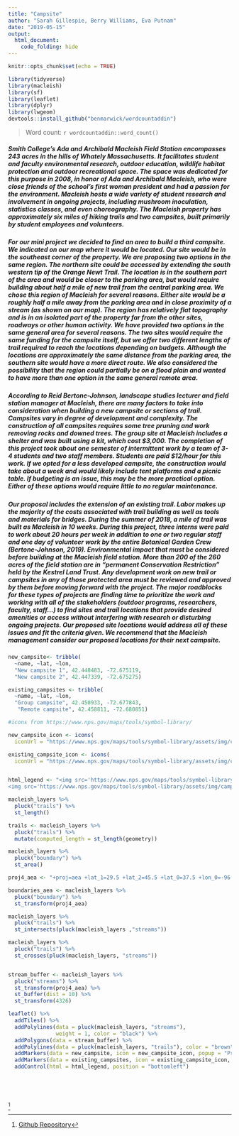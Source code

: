 ```yaml
---
title: "Campsite"
author: "Sarah Gillespie, Berry Williams, Eva Putnam"
date: "2019-05-15"
output:
  html_document:
    code_folding: hide
---
```


```r
knitr::opts_chunk$set(echo = TRUE)
```

```r
library(tidyverse)
library(macleish)
library(sf)
library(leaflet)
library(dplyr)
library(lwgeom)
devtools::install_github("benmarwick/wordcountaddin")
```

> Word count: `r wordcountaddin::word_count()`

##### Smith College’s Ada and Archibald Macleish Field Station encompasses 243 acres in the hills of Whately Massachusetts. It facilitates student and faculty environmental research, outdoor education, wildlife habitat protection and outdoor recreational space.  The space was dedicated for this purpose in 2008, in honor of Ada and Archibald Macleish, who were close friends of the school’s first woman president and had a passion for the environment. Macleish hosts a wide variety of student research and involvement in ongoing projects, including mushroom inoculation, statistics classes, and even choreography. The Macleish property has approximately six miles of hiking trails and two campsites, built primarily by student employees and volunteers.

##### For our mini project we decided to find an area to build a third campsite. We indicated on our map where it would be located. Our site would be in the southeast corner of the property. We are proposing two options in the same region. The northern site could be accessed by extending the south western tip of the Orange Newt Trail. The location is in the southern part of the area and would be closer to the parking area, but would require building about half a mile of new trail from the central parking area. We chose this region of Macleish for several reasons. Either site would be a roughly half a mile away from the parking area and in close proximity of a stream (as shown on our map). The region has relatively flat topography and is in an isolated part of the property far from the other sites, roadways or other human activity.  We have provided two options in the same general area for several reasons. The two sites would require the same funding for the campsite itself, but we offer two different lengths of trail required to reach the locations depending on budgets.  Although the locations are approximately the same distance from the parking area, the southern site would have a more direct route. We also considered the possibility that the region could partially be on a flood plain and wanted to have more than one option in the same general remote area.

##### According to Reid Bertone-Johnson, landscape studies lecturer and field station manager at Macleish, there are many factors to take into consideration when building a new campsite or sections of trail. Campsites vary in degree of development and complexity. The construction of all campsites requires some tree pruning and work removing rocks and downed trees. The group site at Macleish includes a shelter and was built using a kit, which cost $3,000. The completion of this project took about one semester of intermittent work by a team of 3-4 students and two staff members.  Students are paid $12/hour for this work.  If we opted for a less developed campsite, the construction would take about a week and would likely include tent platforms and a picnic table. If budgeting is an issue, this may be the more practical option.  Either of these options would require little to no regular maintenance.

##### Our proposal includes the extension of an existing trail. Labor makes up the majority of the costs associated with trail building as well as tools and materials for bridges. During the summer of 2018, a mile of trail was built as Macleish in 10 weeks.  During this project, three interns were paid to work about 20 hours per week in addition to one or two regular staff and one day of volunteer work by the entire Botanical Garden Crew (Bertone-Johnson, 2019). Environmental impact that must be considered before building at the Macleish field station.  More than 200 of the 260 acres of the field station are in “permanent Conservation Restriction” held by the Kestrel Land Trust. Any development work on new trail or campsites in any of those protected area must be reviewed and approved by them before moving forward with the project. The major roadblocks for these types of projects are finding time to prioritize the work and working with all of the stakeholders (outdoor programs, researchers, faculty, staff…) to find sites and trail locations that provide desired amenities or access without interfering with research or disturbing ongoing projects.  Our proposed site locations would address all of these issues and fit the criteria given.  We recommend that the Macleish management consider our proposed locations for their next campsite.

```r

new_campsite<- tribble(
  ~name, ~lat, ~lon,
  "New campsite 1", 42.448483, -72.675119,
  "New campsite 2", 42.447339, -72.675275)

existing_campsites <- tribble(
  ~name, ~lat, ~lon,
  "Group campsite", 42.450933, -72.677843,
   "Remote campsite", 42.458811, -72.680851)

#icons from https://www.nps.gov/maps/tools/symbol-library/

new_campsite_icon <- icons(
  iconUrl = "https://www.nps.gov/maps/tools/symbol-library/assets/img/campground-black-22.svg")

existing_campsite_icon <- icons(
  iconUrl = "https://www.nps.gov/maps/tools/symbol-library/assets/img/campsite-black-22.svg")


html_legend <- "<img src='https://www.nps.gov/maps/tools/symbol-library/assets/img/campground-black-22.svg'>Proposed campsite<br/>
<img src='https://www.nps.gov/maps/tools/symbol-library/assets/img/campsite-black-22.svg'>Existing campsite"

macleish_layers %>%
  pluck("trails") %>%
  st_length()

trails <- macleish_layers %>%
  pluck("trails") %>%
  mutate(computed_length = st_length(geometry))

macleish_layers %>%
  pluck("boundary") %>%
  st_area()

proj4_aea <- "+proj=aea +lat_1=29.5 +lat_2=45.5 +lat_0=37.5 +lon_0=-96 +x_0=0 +y_0=0 +ellps=GRS80 +datum=NAD83 +units=m +no_defs"

boundaries_aea <- macleish_layers %>%
  pluck("boundary") %>%
  st_transform(proj4_aea)

macleish_layers %>%
  pluck("trails") %>%
  st_intersects(pluck(macleish_layers ,"streams"))

macleish_layers %>%
  pluck("trails") %>%
  st_crosses(pluck(macleish_layers, "streams"))


stream_buffer <- macleish_layers %>%
  pluck("streams") %>%
  st_transform(proj4_aea) %>%
  st_buffer(dist = 10) %>%
  st_transform(4326)

leaflet() %>%
  addTiles() %>%
  addPolylines(data = pluck(macleish_layers, "streams"), 
               weight = 1, color = "black") %>%
  addPolygons(data = stream_buffer) %>% 
  addPolylines(data = pluck(macleish_layers, "trails"), color = "brown") %>%
  addMarkers(data = new_campsite, icon = new_campsite_icon, popup = "Proposed campsites") %>%
  addMarkers(data = existing_campsites, icon = existing_campsite_icon, popup = ~name)%>%
  addControl(html = html_legend, position = "bottomleft")



  
```



^[[Github Repository](https://github.com/SarahGillespie/sds192-mp3)
]